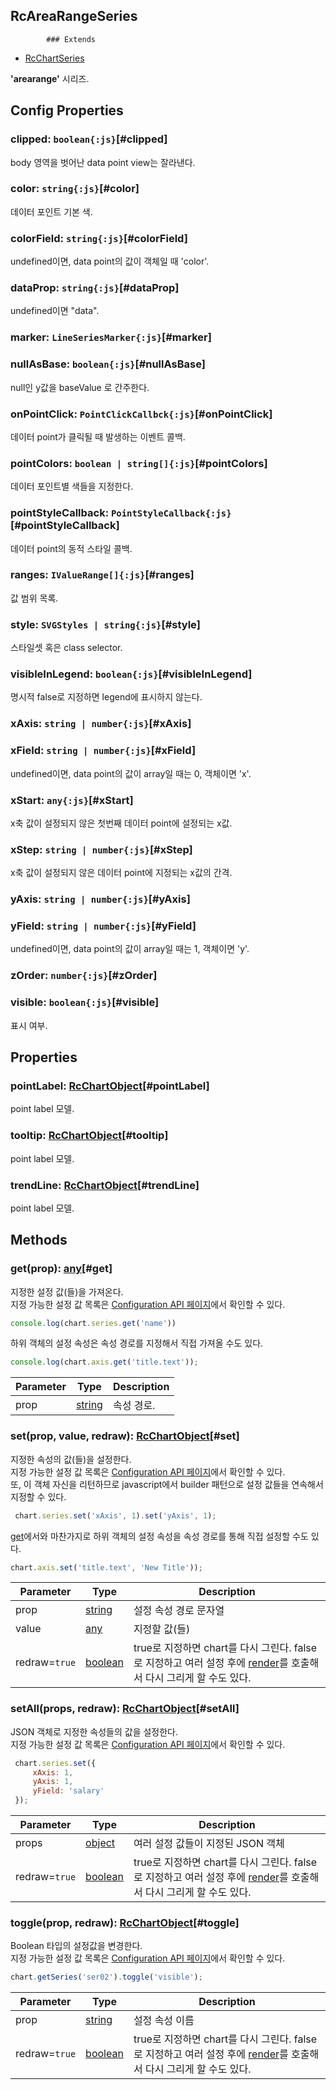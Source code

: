 ## RcAreaRangeSeries
            ### Extends
- [RcChartSeries](../classes/RcChartSeries)
            
            
**'arearange'** 시리즈.

            



## Config Properties
### clipped: `boolean{:js}`[#clipped]
body 영역을 벗어난 data point view는 잘라낸다.

### color: `string{:js}`[#color]
데이터 포인트 기본 색.

### colorField: `string{:js}`[#colorField]
undefined이면, data point의 값이 객체일 때 'color'.

### dataProp: `string{:js}`[#dataProp]
undefined이면 "data".

### marker: `LineSeriesMarker{:js}`[#marker]


### nullAsBase: `boolean{:js}`[#nullAsBase]
null인 y값을  baseValue 로 간주한다.

### onPointClick: `PointClickCallbck{:js}`[#onPointClick]
데이터 point가 클릭될 때 발생하는 이벤트 콜백.

### pointColors: `boolean | string[]{:js}`[#pointColors]
데이터 포인트별 색들을 지정한다.

### pointStyleCallback: `PointStyleCallback{:js}`[#pointStyleCallback]
데이터 point의 동적 스타일 콜백.

### ranges: `IValueRange[]{:js}`[#ranges]
값 범위 목록.

### style: `SVGStyles | string{:js}`[#style]
스타일셋 혹은 class selector.

### visibleInLegend: `boolean{:js}`[#visibleInLegend]
명시적 false로 지정하면 legend에 표시하지 않는다.

### xAxis: `string | number{:js}`[#xAxis]


### xField: `string | number{:js}`[#xField]
undefined이면, data point의 값이 array일 때는 0, 객체이면 'x'.

### xStart: `any{:js}`[#xStart]
x축 값이 설정되지 않은 첫번째 데이터 point에 설정되는 x값.

### xStep: `string | number{:js}`[#xStep]
x축 값이 설정되지 않은 데이터 point에 지정되는 x값의 간격.

### yAxis: `string | number{:js}`[#yAxis]


### yField: `string | number{:js}`[#yField]
undefined이면, data point의 값이 array일 때는 1, 객체이면 'y'.

### zOrder: `number{:js}`[#zOrder]


### visible: `boolean{:js}`[#visible]
표시 여부.


## Properties
### pointLabel: [RcChartObject](../classes/RcChartObject)[#pointLabel]
point label 모델.

### tooltip: [RcChartObject](../classes/RcChartObject)[#tooltip]
point label 모델.

### trendLine: [RcChartObject](../classes/RcChartObject)[#trendLine]
point label 모델.


## Methods
### get(prop): [any](https://www.typescriptlang.org/docs/handbook/2/everyday-types.html#any)[#get]
지정한 설정 값(들)을 가져온다.\
지정 가능한 설정 값 목록은 [Configuration API 페이지](/config)에서 확인할 수 있다. 

```js
console.log(chart.series.get('name'))
```

하위 객체의 설정 속성은 속성 경로를 지정해서 직접 가져올 수도 있다.

```js
console.log(chart.axis.get('title.text'));
```



| Parameter | Type | Description |
| ----------- | ----------- | ----------- |
| prop | [string](https://developer.mozilla.org/en-US/docs/Web/JavaScript/Reference/Global_Objects/String) | 속성 경로. |
### set(prop, value, redraw): [RcChartObject](../classes/RcChartObject)[#set]
지정한 속성의 값(들)을 설정한다.\
지정 가능한 설정 값 목록은 [Configuration API 페이지](/config)에서 확인할 수 있다.\
또, 이 객체 자신을 리턴하므로 javascript에서 builder 패턴으로 설정 값들을 연속해서 지정할 수 있다.

```js
 chart.series.set('xAxis', 1).set('yAxis', 1);
```

[get](#get)에서와 마찬가지로 하위 객체의 설정 속성을 속성 경로를 통해 직접 설정할 수도 있다.

```js
chart.axis.set('title.text', 'New Title'));
```



| Parameter | Type | Description |
| ----------- | ----------- | ----------- |
| prop | [string](https://developer.mozilla.org/en-US/docs/Web/JavaScript/Reference/Global_Objects/String) | 설정 속성 경로 문자열 |
| value | [any](https://www.typescriptlang.org/docs/handbook/2/everyday-types.html#any) | 지정할 값(들) |
| redraw=`true` | [boolean](https://developer.mozilla.org/en-US/docs/Web/JavaScript/Reference/Global_Objects/Boolean) | true로 지정하면 chart를 다시 그린다.                false로 지정하고 여러 설정 후에 [render](../classes/RcChartControl#render)를 호출해서 다시 그리게 할 수도 있다. |
### setAll(props, redraw): [RcChartObject](../classes/RcChartObject)[#setAll]
JSON 객체로 지정한 속성들의 값을 설정한다.\
지정 가능한 설정 값 목록은 [Configuration API 페이지](/config)에서 확인할 수 있다. 

```js
 chart.series.set({
     xAxis: 1,
     yAxis: 1,
     yField: 'salary'
 });
```



| Parameter | Type | Description |
| ----------- | ----------- | ----------- |
| props | [object](https://developer.mozilla.org/en-US/docs/Web/JavaScript/Reference/Global_Objects/Object) | 여러 설정 값들이 지정된 JSON 객체 |
| redraw=`true` | [boolean](https://developer.mozilla.org/en-US/docs/Web/JavaScript/Reference/Global_Objects/Boolean) | true로 지정하면 chart를 다시 그린다.                false로 지정하고 여러 설정 후에 [render](../classes/RcChartControl#render)를 호출해서 다시 그리게 할 수도 있다. |
### toggle(prop, redraw): [RcChartObject](../classes/RcChartObject)[#toggle]
Boolean 타입의 설정값을 변경한다.\
지정 가능한 설정 값 목록은 [Configuration API 페이지](/config)에서 확인할 수 있다. 

```js
chart.getSeries('ser02').toggle('visible');
```



| Parameter | Type | Description |
| ----------- | ----------- | ----------- |
| prop | [string](https://developer.mozilla.org/en-US/docs/Web/JavaScript/Reference/Global_Objects/String) | 설정 속성 이름 |
| redraw=`true` | [boolean](https://developer.mozilla.org/en-US/docs/Web/JavaScript/Reference/Global_Objects/Boolean) | true로 지정하면 chart를 다시 그린다.                false로 지정하고 여러 설정 후에 [render](../classes/RcChartControl#render)를 호출해서 다시 그리게 할 수도 있다. |